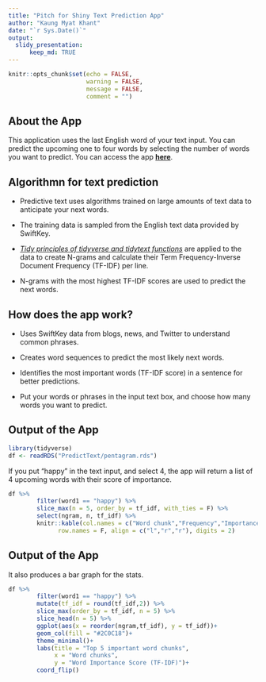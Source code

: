 ```yaml
---
title: "Pitch for Shiny Text Prediction App"
author: "Kaung Myat Khant"
date: "`r Sys.Date()`"
output: 
  slidy_presentation:
      keep_md: TRUE
---
```


```r
knitr::opts_chunk$set(echo = FALSE,
                      warning = FALSE,
                      message = FALSE,
                      comment = "")
```

## About the App

This application uses the last English word of your text input. You can predict the upcoming one to four words by selecting the number of words you want to predict. You can access the app [**here**](https://8odfh6-kmk-27.shinyapps.io/PredictText/).

## Algorithmn for text prediction

-   Predictive text uses algorithms trained on large amounts of text data to anticipate your next words.

-   The training data is sampled from the English text data provided by SwiftKey.

-   [*Tidy principles of tidyverse and tidytext functions*](https://www.tidytextmining.com/) are applied to the data to create N-grams and calculate their Term Frequency-Inverse Document Frequency (TF-IDF) per line.

-   N-grams with the most highest TF-IDF scores are used to predict the next words.

## How does the app work?

- Uses SwiftKey data from blogs, news, and Twitter to understand common phrases.

- Creates word sequences to predict the most likely next words.

- Identifies the most important words (TF-IDF score) in a sentence for better predictions.

- Put your words or phrases in the input text box, and choose how many words you want to predict.

## Output of the App

```r
library(tidyverse)
df <- readRDS("PredictText/pentagram.rds")
```

If you put "happy" in the text input, and select 4, the app will return a list of 4 upcoming words with their score of importance.  

```r

df %>% 
        filter(word1 == "happy") %>% 
        slice_max(n = 5, order_by = tf_idf, with_ties = F) %>% 
        select(ngram, n, tf_idf) %>% 
        knitr::kable(col.names = c("Word chunk","Frequency","Importance(TF-IDF score)"),
              row.names = F, align = c("l","r","r"), digits = 2)

```

## Output of the App  

It also produces a bar graph for the stats.

```r
df %>% 
        filter(word1 == "happy") %>% 
        mutate(tf_idf = round(tf_idf,2)) %>% 
        slice_max(order_by = tf_idf, n = 5) %>% 
        slice_head(n = 5) %>% 
        ggplot(aes(x = reorder(ngram,tf_idf), y = tf_idf))+
        geom_col(fill = "#2C0C18")+
        theme_minimal()+
        labs(title = "Top 5 important word chunks",
             x = "Word chunks",
             y = "Word Importance Score (TF-IDF)")+
        coord_flip()
```

